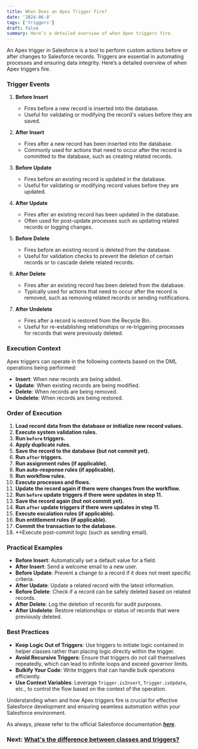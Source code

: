 ```yaml
---
title: When Does an Apex Trigger Fire?
date: '2024-06-8'
tags: ['triggers']
draft: false
summary: Here’s a detailed overview of when Apex triggers fire.
---
```


An Apex trigger in Salesforce is a tool to perform custom actions before or after changes to Salesforce records. Triggers are essential in automating processes and ensuring data integrity. Here’s a detailed overview of when Apex triggers fire.

### Trigger Events

1. **Before Insert**

   - Fires before a new record is inserted into the database.
   - Useful for validating or modifying the record's values before they are saved.

2. **After Insert**

   - Fires after a new record has been inserted into the database.
   - Commonly used for actions that need to occur after the record is committed to the database, such as creating related records.

3. **Before Update**

   - Fires before an existing record is updated in the database.
   - Useful for validating or modifying record values before they are updated.

4. **After Update**

   - Fires after an existing record has been updated in the database.
   - Often used for post-update processes such as updating related records or logging changes.

5. **Before Delete**

   - Fires before an existing record is deleted from the database.
   - Useful for validation checks to prevent the deletion of certain records or to cascade delete related records.

6. **After Delete**

   - Fires after an existing record has been deleted from the database.
   - Typically used for actions that need to occur after the record is removed, such as removing related records or sending notifications.

7. **After Undelete**
   - Fires after a record is restored from the Recycle Bin.
   - Useful for re-establishing relationships or re-triggering processes for records that were previously deleted.

### Execution Context

Apex triggers can operate in the following contexts based on the DML operations being performed:

- **Insert**: When new records are being added.
- **Update**: When existing records are being modified.
- **Delete**: When records are being removed.
- **Undelete**: When records are being restored.

### Order of Execution

1. **Load record data from the database or initialize new record values.**
2. **Execute system validation rules.**
3. **Run `before` triggers.**
4. **Apply duplicate rules.**
5. **Save the record to the database (but not commit yet).**
6. **Run `after` triggers.**
7. **Run assignment rules (if applicable).**
8. **Run auto-response rules (if applicable).**
9. **Run workflow rules.**
10. **Execute processes and flows.**
11. **Update the record again if there were changes from the workflow.**
12. **Run `before` update triggers if there were updates in step 11.**
13. **Save the record again (but not commit yet).**
14. **Run `after` update triggers if there were updates in step 11.**
15. **Execute escalation rules (if applicable).**
16. **Run entitlement rules (if applicable).**
17. **Commit the transaction to the database.**
18. \*\*Execute post-commit logic (such as sending email).

### Practical Examples

- **Before Insert**: Automatically set a default value for a field.
- **After Insert**: Send a welcome email to a new user.
- **Before Update**: Prevent a change to a record if it does not meet specific criteria.
- **After Update**: Update a related record with the latest information.
- **Before Delete**: Check if a record can be safely deleted based on related records.
- **After Delete**: Log the deletion of records for audit purposes.
- **After Undelete**: Restore relationships or status of records that were previously deleted.

### Best Practices

- **Keep Logic Out of Triggers**: Use triggers to initiate logic contained in helper classes rather than placing logic directly within the trigger.
- **Avoid Recursive Triggers**: Ensure that triggers do not call themselves repeatedly, which can lead to infinite loops and exceed governor limits.
- **Bulkify Your Code**: Write triggers that can handle bulk operations efficiently.
- **Use Context Variables**: Leverage `Trigger.isInsert`, `Trigger.isUpdate`, etc., to control the flow based on the context of the operation.

Understanding when and how Apex triggers fire is crucial for effective Salesforce development and ensuring seamless automation within your Salesforce environment.

As always, please refer to the official Salesforce documentation **_[here](https://developer.salesforce.com/docs/atlas.en-us.apexcode.meta/apexcode/apex_triggers.htm)_**.

### Next: [What's the difference between classes and triggers?](/blog/the-difference-between-classes-and-triggers)

